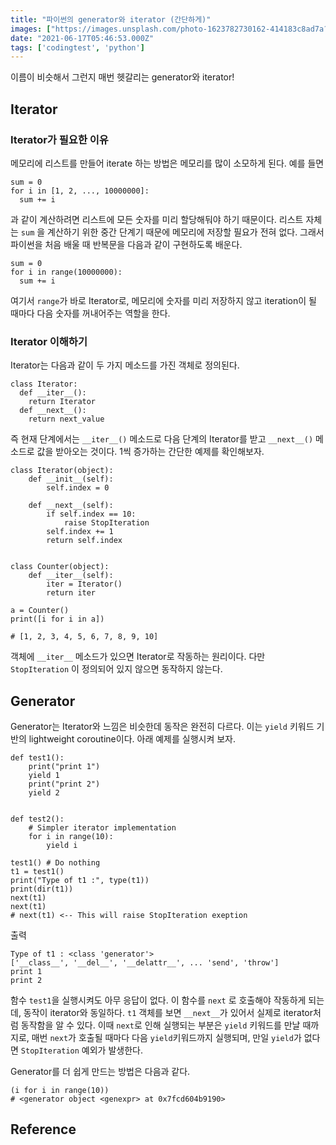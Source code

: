 ```yaml
---
title: "파이썬의 generator와 iterator (간단하게)"
images: ["https://images.unsplash.com/photo-1623782730162-414183c8ad7a?crop=entropy&cs=tinysrgb&fit=max&fm=jpg&ixid=MnwxMTc3M3wwfDF8YWxsfDJ8fHx8fHwyfHwxNjIzOTA4ODU4&ixlib=rb-1.2.1&q=80&w=2000"]
date: "2021-06-17T05:46:53.000Z"
tags: ['codingtest', 'python']
---
```


<TOCInline toc={props.toc} asDisclosure />
이름이 비슷해서 그런지 매번 헷갈리는 generator와 iterator!

## Iterator

### Iterator가 필요한 이유

메모리에 리스트를 만들어 iterate 하는 방법은 메모리를 많이 소모하게 된다. 예를 들면

```
sum = 0
for i in [1, 2, ..., 10000000]:
  sum += i

```

과 같이 계산하려면 리스트에 모든 숫자를 미리 할당해둬야 하기 때문이다. 리스트 자체는 `sum` 을 계산하기 위한 중간 단계기 때문에 메모리에 저장할 필요가 전혀 없다. 그래서 파이썬을 처음 배울 때 반복문을 다음과 같이 구현하도록 배운다.

```
sum = 0
for i in range(10000000):
  sum += i

```

여기서 `range`가 바로 Iterator로, 메모리에 숫자를 미리 저장하지 않고 iteration이 될 때마다 다음 숫자를 꺼내어주는 역할을 한다.

### Iterator 이해하기

Iterator는 다음과 같이 두 가지 메소드를 가진 객체로 정의된다.

```
class Iterator:
  def __iter__():
    return Iterator
  def __next__():
    return next_value

```

즉 현재 단계에서는 `__iter__()` 메소드로 다음 단계의 Iterator를 받고 `__next__()` 메소드로 값을 받아오는 것이다. 1씩 증가하는 간단한 예제를 확인해보자.

```
class Iterator(object):
    def __init__(self):
        self.index = 0

    def __next__(self):
        if self.index == 10:
            raise StopIteration
        self.index += 1
        return self.index


class Counter(object):
    def __iter__(self):
        iter = Iterator()
        return iter
    
a = Counter()
print([i for i in a])

# [1, 2, 3, 4, 5, 6, 7, 8, 9, 10]

```

객체에 `__iter__` 메소드가 있으면 Iterator로 작동하는 원리이다. 다만 `StopIteration` 이 정의되어 있지 않으면 동작하지 않는다.

## Generator

Generator는 Iterator와 느낌은 비슷한데 동작은 완전히 다르다. 이는 `yield` 키워드 기반의 lightweight coroutine이다. 아래 예제를 실행시켜 보자.

```
def test1():
    print("print 1")
    yield 1
    print("print 2")
    yield 2


def test2():
    # Simpler iterator implementation
    for i in range(10):
        yield i

test1() # Do nothing
t1 = test1()
print("Type of t1 :", type(t1))
print(dir(t1))
next(t1)
next(t1)
# next(t1) <-- This will raise StopIteration exeption
```

출력

```
Type of t1 : <class 'generator'>
['__class__', '__del__', '__delattr__', ... 'send', 'throw']
print 1
print 2
```

함수 `test1`을 실행시켜도 아무 응답이 없다. 이 함수를 `next` 로 호출해야 작동하게 되는데, 동작이 iterator와 동일하다. `t1` 객체를 보면 `__next__`가 있어서 실제로 iterator처럼 동작함을 알 수 있다. 이때 `next`로 인해 실행되는 부분은 `yield` 키워드를 만날 때까지로, 매번 `next`가 호출될 때마다 다음 `yield`키워드까지 실행되며, 만일 `yield`가 없다면 `StopIteration` 예외가 발생한다.

Generator를 더 쉽게 만드는 방법은 다음과 같다.

```
(i for i in range(10))
# <generator object <genexpr> at 0x7fcd604b9190>

```

## Reference

[](https://blog.humminglab.io/python-coroutine-programming-1/)
